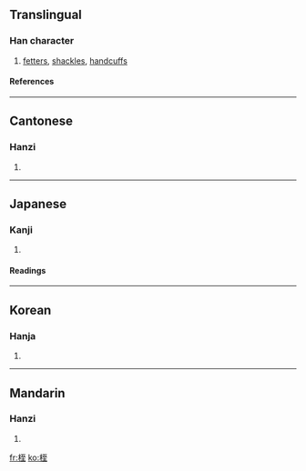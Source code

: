 ==Translingual==
===Han character===
{{Han char|rn=75|rad=木|as=06|sn=10|four=4191<sub>4</sub>|canj=木一戈土 (DMIG)}}
# [[fetters]], [[shackles]], [[handcuffs]]
====References====
{{Han ref|kx=0525.150|dkj=14768|dj=0914.100|hdz=21197.080|uh=684E|ud=26702|bh=D1E8|bd=53736}}

----
==Cantonese==
===Hanzi===
{{yue-hanzi|jyut=|y=jat6}}
# {{defn|Cantonese}}

----
==Japanese==
===Kanji===
{{ja-kanji|grade=|rs=木06}}
# {{defn|Japanese}} 
====Readings====
{{ja-readings|on=[[しつ]] (shitsu)|kun=[[あしかせ]] (ashikase)}}

----
==Korean==
===Hanja===
{{ko-hanja|hangeul=질|eumhun=|rv=jil|mr=chil|y=cil}}
# {{defn|Korean}}

----
==Mandarin==
===Hanzi===
{{cmn-hanzi|pin=[[zhí]] ([[zhi2]])|wg=chih<sup>2</sup>}}
# {{defn|Mandarin}}

[[fr:桎]]
[[ko:桎]]